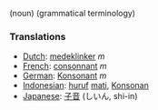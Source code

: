 (noun) (grammatical terminology)

===Translations===
*[[Dutch]]: [[medeklinker]] ''m''
*[[French]]: [[consonnant]] ''m''
*[[German]]: [[Konsonant]] ''m''
*[[Indonesian]]: [[huruf]] [[mati]], [[Konsonan]]
*[[Japanese]]: [[子音]] (しいん, shi-in)